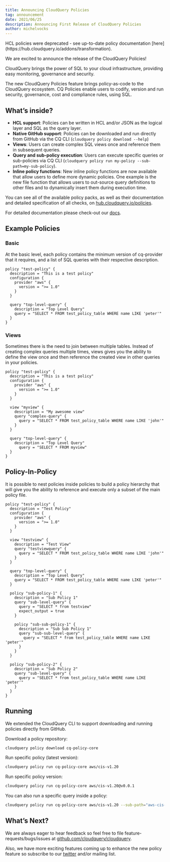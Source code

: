 ```yaml
---
title: Announcing CloudQuery Policies
tag: announcement
date: 2021/06/25
description: Announcing First Release of CloudQuery Policies
author: michelvocks
---
```



<BlogHeader/>

<Callout type="warning">
HCL policies were deprecated - see up-to-date policy documentation [here](https://hub.cloudquery.io/addons/transformation).
</Callout>

We are excited to announce the release of the CloudQuery Policies!

CloudQuery brings the power of SQL to your cloud infrastructure, providing easy monitoring, governance and security.

The new CloudQuery Policies feature brings policy-as-code to the CloudQuery ecosystem. CQ Policies enable users to codify, version and run security, governance, cost and compliance rules, using SQL.

## What’s inside?

- **HCL support**: Policies can be written in HCL and/or JSON as the logical layer and SQL as the query layer.
- **Native GitHub support**: Policies can be downloaded and run directly from GitHub via the CQ CLI (`cloudquery policy download --help`)
- **Views**: Users can create complex SQL views once and reference them in subsequent queries.
- **Query and sub-policy execution**: Users can execute specific queries or sub-policies via CQ CLI (`cloudquery policy run my-policy --sub-path=my-sub-policy`).
- **Inline policy functions**: New inline policy functions are now available that allow users to define more dynamic policies. One example is the new file function that allows users to out-source query definitions to other files and to dynamically insert them during execution time.

You can see all of the available policy packs, as well as their documentation and detailed specification of all checks, on [hub.cloudquery.io/policies](https://hub.cloudquery.io/addons/transformation).

For detailed documentation please check-out our [docs](https://hub.cloudquery.io/addons/transformation).

## Example Policies

### Basic

At the basic level, each policy contains the minimum version of cq-provider that it requires, and a list of SQL queries with their respective description.

```hcl
policy "test-policy" {
  description = "This is a test policy"
  configuration {
    provider "aws" {
      version = ">= 1.0"
    }
  }

  query "top-level-query" {
    description = "Top Level Query"
    query = "SELECT * FROM test_policy_table WHERE name LIKE 'peter'"
  }
}

```

### Views

Sometimes there is the need to join between multiple tables. Instead of creating complex queries multiple times, views gives you the ability to define the view once and then reference the created view in other queries in your policies.

```hcl
policy "test-policy" {
  description = "This is a test policy"
  configuration {
    provider "aws" {
      version = ">= 1.0"
    }
  }

  view "myview" {
    description = "My awesome view"
    query "complex-query" {
      query = "SELECT * FROM test_policy_table WHERE name LIKE 'john'"
    }
  }

  query "top-level-query" {
    description = "Top Level Query"
      query = "SELECT * FROM myview"
  }
}
```

## Policy-In-Policy

It is possible to nest policies inside policies to build a policy hierarchy that will give you the ability to reference and execute only a subset of the main policy file.

```hcl
policy "test-policy" {
  description = "Test Policy"
  configuration {
    provider "aws" {
      version = ">= 1.0"
    }
  }

  view "testview" {
    description = "Test View"
    query "testviewquery" {
      query = "SELECT * FROM test_policy_table WHERE name LIKE 'john'"
    }
  }

  query "top-level-query" {
    description = "Top Level Query"
    query = "SELECT * FROM test_policy_table WHERE name LIKE 'peter'"
  }

  policy "sub-policy-1" {
    description = "Sub Policy 1"
    query "sub-level-query" {
      query = "SELECT * from testview"
      expect_output = true
    }

    policy "sub-sub-policy-1" {
      description = "Sub Sub Policy 1"
      query "sub-sub-level-query" {
        query = "SELECT * from test_policy_table WHERE name LIKE 'peter'"
      }
    }
  }

  policy "sub-policy-2" {
    description = "Sub Policy 2"
    query "sub-level-query" {
      query = "SELECT * from test_policy_table WHERE name LIKE 'peter'"
    }
  }
}
```

## Running

We extended the CloudQuery CLI to support downloading and running policies directly from GitHub.

Download a policy repository:

```bash
cloudquery policy download cq-policy-core
```

Run specific policy (latest version):

```bash
cloudquery policy run cq-policy-core aws/cis-v1.20
```

Run specific policy version:

```bash
cloudquery policy run cq-policy-core aws/cis-v1.20@v0.0.1
```

You can also run a specific query inside a policy:

```bash
cloudquery policy run cq-policy-core aws/cis-v1.20 --sub-path="aws-cis-section-1/1.1"
```

## What’s Next?

We are always eager to hear feedback so feel free to file feature-requests/bugs/issues at [github.com/cloudquery/cloudquery](https://github.com/cloudquery/cloudquery/issues).

Also, we have more exciting features coming up to enhance the new policy feature so subscribe to our [twitter](https://twitter.com/cloudqueryio) and/or mailing list.

